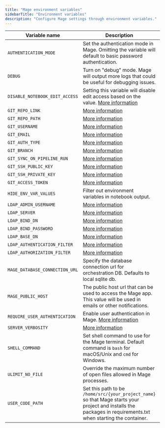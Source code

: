 ```yaml
---
title: "Mage environment variables"
sidebarTitle: "Environment variables"
description: "Configure Mage settings through environment variables."
---
```


| Variable name             | Description                   | Example values     |
| ------------------------- | ----------------------------- | ----------------- |
| `AUTHENTICATION_MODE` | Set the authentication mode in Mage. Omitting the variable will default to basic password authentication. | `ldap` |
| `DEBUG` | Turn on "debug" mode. Mage will output more logs that could be useful for debugging issues. | 1 |
| `DISABLE_NOTEBOOK_EDIT_ACCESS` | Setting this variable will disable edit access based on the value. [More information](/production/configuring-production-settings/overview#read-only-access) | 1 |
| `GIT_REPO_LINK`               | [More information](/production/data-sync/git#git-settings-as-environment-variables) | See link |
| `GIT_REPO_PATH`               | [More information](/production/data-sync/git#git-settings-as-environment-variables) | See link |
| `GIT_USERNAME`                | [More information](/production/data-sync/git#git-settings-as-environment-variables) | See link |
| `GIT_EMAIL`                   | [More information](/production/data-sync/git#git-settings-as-environment-variables) | See link |
| `GIT_AUTH_TYPE`               | [More information](/production/data-sync/git#git-settings-as-environment-variables) | See link |
| `GIT_BRANCH`                  | [More information](/production/data-sync/git#git-settings-as-environment-variables) | See link |
| `GIT_SYNC_ON_PIPELINE_RUN`    | [More information](/production/data-sync/git#git-settings-as-environment-variables) | See link |
| `GIT_SSH_PUBLIC_KEY`          | [More information](/production/data-sync/git#git-settings-as-environment-variables) | See link |
| `GIT_SSH_PRIVATE_KEY`         | [More information](/production/data-sync/git#git-settings-as-environment-variables) | See link |
| `GIT_ACCESS_TOKEN`            | [More information](/production/data-sync/git#git-settings-as-environment-variables) | See link |
| `HIDE_ENV_VAR_VALUES` | Filter out environment variables in notebook output. | 1 |
| `LDAP_ADMIN_USERNAME`  | [More information](/production/authentication/overview#ldap) | See link                     |
| `LDAP_SERVER`          | [More information](/production/authentication/overview#ldap) | See link          |
| `LDAP_BIND_DN`         | [More information](/production/authentication/overview#ldap) | See link |
| `LDAP_BIND_PASSWORD`   | [More information](/production/authentication/overview#ldap) | See link                  |
| `LDAP_BASE_DN`         | [More information](/production/authentication/overview#ldap) | See link         |
| `LDAP_AUTHENTICATION_FILTER` | [More information](/production/authentication/overview#ldap) | See link |
| `LDAP_AUTHORIZATION_FILTER` | [More information](/production/authentication/overview#ldap) | See link |
| `MAGE_DATABASE_CONNECTION_URL` | Specify the database connection url for orchestration DB. Defaults to local sqlite db. | [Example](/production/configuring-production-settings/overview#postgres) |
| `MAGE_PUBLIC_HOST` | The public host url that can be used to access the Mage app. This value will be used in emails or other notifications. | `http://localhost:6789` |
| `REQUIRE_USER_AUTHENTICATION`  | Enable user authentication in Mage. [More information](/production/authentication/overview) | 1 |
| `SERVER_VERBOSITY` | [More information](/production/observability/logging#server-logging) | See link |
| `SHELL_COMMAND` | Set shell command to use for the Mage terminal. Default command is `bash` for macOS/Unix and `cmd` for Windows. | `bash`, `cmd`, ... |
| `ULIMIT_NO_FILE` | Override the maximum number of open files allowed in Mage processes. | 8192 |
| `USER_CODE_PATH` | Set this path to be `/home/src/{your_project_name}` so that Mage starts your project and installs the packages in requirements.txt when starting the container. | `/home/src/mage_project` |

